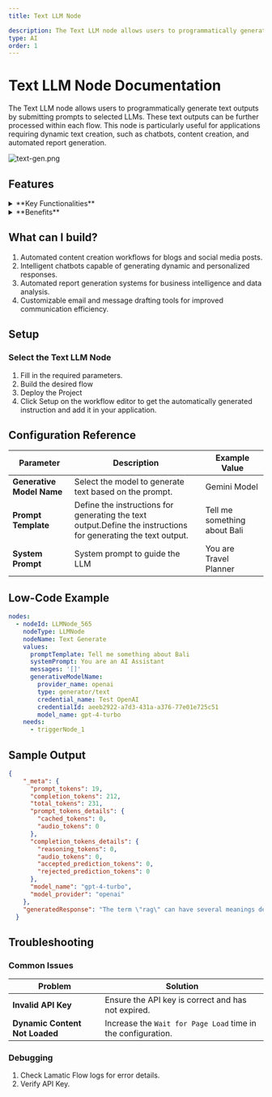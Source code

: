 ```yaml
---
title: Text LLM Node

description: The Text LLM node allows users to programmatically generate text outputs by submitting prompts to selected LLMs.
type: AI
order: 1
---
```


# Text LLM Node Documentation

The Text LLM node allows users to programmatically generate text outputs by submitting prompts to selected LLMs. These text outputs can be further processed within each flow. This node is particularly useful for applications requiring dynamic text creation, such as chatbots, content creation, and automated report generation.

![text-gen.png](./img/text-gen/text-gen.png)

## Features

<details>
  <summary>**Key Functionalities**</summary>

  
  1. **Generative Model Selection**: Allows users to select credentials for their preferred generative model, ensuring flexibility and compatibility with various LLMs. 
  
  1. **Customizable Prompts**: Features a field for creating prompt templates, enabling tailored input for specific use cases.
  
  1. **System Prompt Definition**: Includes an option to define a system-level prompt to guide the AI’s behavior, ensuring context-aware and role-specific responses.
  
  1. **Additional Properties Management**: Offers expandable sections for configuring advanced properties to fine-tune AI-generated outputs.
</details> <details>
  <summary>**Benefits**</summary>

  
  1. **Flexibility**: Supports integration with multiple LLMs, allowing users to utilize different models based on their specific needs and use cases. 
  
  1. **User-Centric Design**: Provides intuitive interfaces for prompt customization and system prompt definition, making it accessible to both beginners and advanced users. 
  
  1. **Enhanced Control**: Enables precise control over the AI’s behavior and output quality through customizable prompts and system configurations.
  
  1. **Scalability**: Facilitates the creation of reusable prompt templates for diverse workflows, ensuring consistency across projects.
</details>

## What can I build?

1. Automated content creation workflows for blogs and social media posts.
1. Intelligent chatbots capable of generating dynamic and personalized responses.
1. Automated report generation systems for business intelligence and data analysis.
1. Customizable email and message drafting tools for improved communication efficiency.

## Setup

### Select the Text LLM Node

1. Fill in the required parameters.
1. Build the desired flow
1. Deploy the Project
1. Click Setup on the workflow editor to get the automatically generated instruction and add it in your application.

## Configuration Reference

| **Parameter**             | **Description**                                                                                                | **Example Value**              |
| ------------------------- | -------------------------------------------------------------------------------------------------------------- | ------------------------------ |
| **Generative Model Name** | Select the model to generate text based on the prompt.                                                         | Gemini Model                   |
| **Prompt Template**       | Define the instructions for generating the text output.Define the instructions for generating the text output. | Tell me something about Bali |
| **System Prompt**         | System prompt to guide the LLM                                                                                 | You are Travel Planner         |

## Low-Code Example

```yaml
nodes:
  - nodeId: LLMNode_565
    nodeType: LLMNode
    nodeName: Text Generate
    values:
      promptTemplate: Tell me something about Bali
      systemPrompt: You are an AI Assistant
      messages: '[]'
      generativeModelName:
        provider_name: openai
        type: generator/text
        credential_name: Test OpenAI
        credentialId: aeeb2922-a7d3-431a-a376-77e01e725c51
        model_name: gpt-4-turbo
    needs:
      - triggerNode_1
```

## Sample Output

```json
{
    "_meta": {
      "prompt_tokens": 19,
      "completion_tokens": 212,
      "total_tokens": 231,
      "prompt_tokens_details": {
        "cached_tokens": 0,
        "audio_tokens": 0
      },
      "completion_tokens_details": {
        "reasoning_tokens": 0,
        "audio_tokens": 0,
        "accepted_prediction_tokens": 0,
        "rejected_prediction_tokens": 0
      },
      "model_name": "gpt-4-turbo",
      "model_provider": "openai"
    },
    "generatedResponse": "The term \"rag\" can have several meanings depending on the context:\n\n1. **Textile Usage**: Traditionally, a \"rag\" refers to a scrap or small piece of cloth used for cleaning or dusting. People often use old clothing or linen as rags once they are too worn out for their original purpose.\n\n2. **Informal Music Reference**: In music, particularly in jazz and early 20th-century American music, \"rag\" refers to a ragtime composition, a musical genre characterized by its syncopated, or \"ragged,\" rhythm.\n\n3. **Slang**: In some contexts, \"rag\" can be a derogatory slang term. For instance, it might be used to refer to a newspaper or magazine that is considered to be of low quality or integrity.\n\n4. **Other Uses**: In various professional or regional dialects, \"rag\" might have specific meanings related to the field or area. \n\nCan you specify in which context you are inquiring about \"rag\" to provide a more targeted explanation?"
  }
```

## Troubleshooting

### Common Issues

| **Problem**                    | **Solution**                                                      |
| ------------------------------ | ----------------------------------------------------------------- |
| **Invalid API Key**            | Ensure the API key is correct and has not expired.                |
| **Dynamic Content Not Loaded** | Increase the `Wait for Page Load` time in the configuration.      |

### Debugging
1. Check Lamatic Flow logs for error details.
1. Verify API Key.